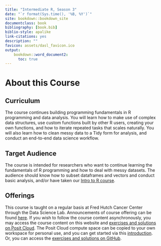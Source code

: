```yaml
---
title: "Intermediate R, Season 3"
date: "`r format(Sys.time(), '%B, %Y')`"
site: bookdown::bookdown_site
documentclass: book
bibliography: [book.bib]
biblio-style: apalike
link-citations: yes
description: ""
favicon: assets/dasl_favicon.ico
output:
    bookdown::word_document2:
      toc: true
---
```


# About this Course

## Curriculum

The course continues building programming fundamentals in R programming and data analysis. You will learn how to make use of complex data structures, use custom functions built by other R users, creating your own functions, and how to iterate repeated tasks that scales naturally. You will also learn how to clean messy data to a Tidy form for analysis, and conduct an end-to-end data science workflow.

## Target Audience

The course is intended for researchers who want to continue learning the fundamentals of R programming and how to deal with messy datasets. The audience should know how to subset dataframes and vectors and conduct basic analysis, and/or have taken our [Intro to R course](https://github.com/fhdsl/Intro_to_R).

## Offerings

This course is taught on a regular basis at Fred Hutch Cancer Center through the Data Science Lab. Announcements of course offering can be found [here](https://hutchdatascience.org/training/). If you wish to follow the course content asynchronously, you may access the course content on this website and [exercises and solutions on Posit Cloud](https://posit.cloud/content/8236252). The Posit Cloud compute space can be copied to your own workspace for personal use, and you can get started via this [introduction](https://hutchdatascience.org/Intro_to_R/intro-to-computing.html#posit-cloud-setup). Or, you can access the [exercises and solutions on GitHub](https://github.com/fhdsl/Intermediate_R_Exercises).
